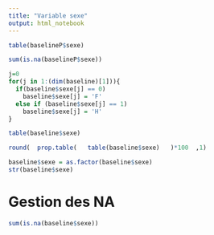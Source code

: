 ---
title: "Variable sexe"
output: html_notebook
---


```{r}
table(baselineP$sexe)
```
```{r}
sum(is.na(baselineP$sexe))
```


```{r}
j=0
for(j in 1:(dim(baseline)[1])){
  if(baseline$sexe[j] == 0)
    baseline$sexe[j] = 'F'
  else if (baseline$sexe[j] == 1)
    baseline$sexe[j] = 'H'
}
```

```{r}
table(baseline$sexe)
```

```{r}
round(  prop.table(   table(baseline$sexe)   )*100  ,1)
```

```{r}
baseline$sexe = as.factor(baseline$sexe)
str(baseline$sexe)
```
# Gestion des NA
```{r}
sum(is.na(baseline$sexe))
```


